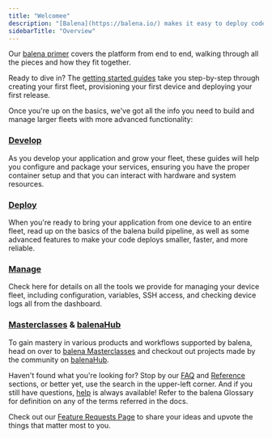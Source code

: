```yaml
---
title: "Welcomee"
description: "[Balena](https://balena.io/) makes it easy to deploy code to fleets of connected devices, bringing the power of Linux containers to the edge. We've optimized the cloud paradigm for remote devices, taking familiar container workflows and custom building for low overhead, high reliability, and out-of-the-box support across a wide variety of devices. With a few simple commands, you can monitor, manage, and update your fleet from anywhere."
sidebarTitle: "Overview"
---
```


Our [balena primer](https://docs.balena.io/learn/welcome/primer/) covers the platform from end to end, walking through all the pieces and how they fit together.

Ready to dive in? The [getting started guides](https://docs.balena.io/learn/getting-started/) take you step-by-step through creating your first fleet, provisioning your first device and deploying your first release.

Once you're up on the basics, we've got all the info you need to build and manage larger fleets with more advanced functionality:

### [Develop](https://docs.balena.io/learn/develop/)

As you develop your application and grow your fleet, these guides will help you configure and package your services, ensuring you have the proper container setup and that you can interact with hardware and system resources.

### [Deploy](https://docs.balena.io/learn/deploy/)

When you're ready to bring your application from one device to an entire fleet, read up on the basics of the balena build pipeline, as well as some advanced features to make your code deploys smaller, faster, and more reliable.

### [Manage](https://docs.balena.io/learn/manage/)

Check here for details on all the tools we provide for managing your device fleet, including configuration, variables, SSH access, and checking device logs all from the dashboard.

### [Masterclasses](https://docs.balena.io/learn/more/masterclasses/) & [balenaHub](https://hub.balena.io/)

To gain mastery in various products and workflows supported by balena, head on over to [balena Masterclasses](https://docs.balena.io/learn/more/masterclasses/) and checkout out projects made by the community on [balenaHub](https://hub.balena.io/).

Haven't found what you're looking for? Stop by our [FAQ](https://docs.balena.io/faq/) and [Reference](https://docs.balena.io/reference/) sections, or better yet, use the search in the upper-left corner. And if you still have questions, [help](https://docs.balena.io/learn/welcome/support/) is always available! Refer to the balena Glossary for definition on any of the terms referred in the docs.

Check out our [Feature Requests Page](https://forums.balena.io/c/feature-requests/96) to share your ideas and upvote the things that matter most to you.